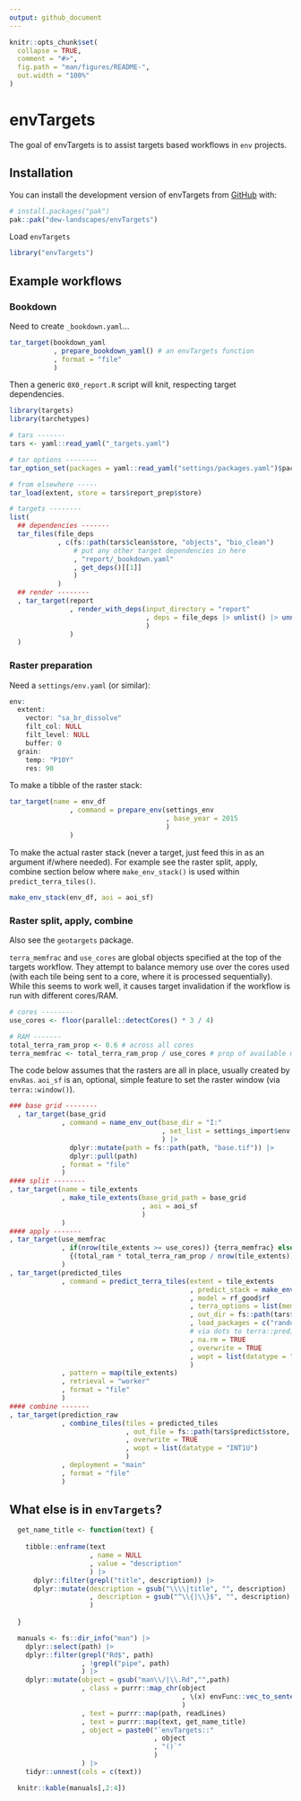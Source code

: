 ```yaml
---
output: github_document
---
```


<!-- README.md is generated from README.Rmd. Please edit that file -->

```r
knitr::opts_chunk$set(
  collapse = TRUE,
  comment = "#>",
  fig.path = "man/figures/README-",
  out.width = "100%"
)
```

# envTargets

<!-- badges: start -->
<!-- badges: end -->

The goal of envTargets is to assist targets based workflows in `env` projects.

## Installation

You can install the development version of envTargets from [GitHub](https://github.com/) with:

``` r
# install.packages("pak")
pak::pak("dew-landscapes/envTargets")
```
Load `envTargets`

```r
library("envTargets")
```

## Example workflows

### Bookdown

Need to create `_bookdown.yaml`...

```r

tar_target(bookdown_yaml
           , prepare_bookdown_yaml() # an envTargets function
           , format = "file"
           )

```

Then a generic `0X0_report.R` script will knit, respecting target dependencies.

```r

library(targets)
library(tarchetypes)

# tars -------
tars <- yaml::read_yaml("_targets.yaml")

# tar options --------
tar_option_set(packages = yaml::read_yaml("settings/packages.yaml")$packages)

# from elsewhere -----
tar_load(extent, store = tars$report_prep$store)

# targets --------
list(
  ## dependencies -------
  tar_files(file_deps
            , c(fs::path(tars$clean$store, "objects", "bio_clean")
                # put any other target dependencies in here
                , "report/_bookdown.yaml"
                , get_deps()[[1]]
                )
            )
  ## render --------
  , tar_target(report
               , render_with_deps(input_directory = "report"
                                  , deps = file_deps |> unlist() |> unname()
                                  )
               )
  )

```

### Raster preparation

Need a `settings/env.yaml` (or similar):

```r

env:
  extent:
    vector: "sa_br_dissolve"
    filt_col: NULL
    filt_level: NULL
    buffer: 0
  grain:
    temp: "P10Y"
    res: 90

```

To make a tibble of the raster stack:

```r

tar_target(name = env_df
               , command = prepare_env(settings_env
                                       , base_year = 2015
                                       )
               )

```

To make the actual raster stack (never a target, just feed this in as an argument if/where needed). For example see the
raster split, apply, combine section below where `make_env_stack()` is used within `predict_terra_tiles()`.

```r

make_env_stack(env_df, aoi = aoi_sf)

```

### Raster split, apply, combine

Also see the `geotargets` package.

`terra_memfrac` and `use_cores` are global objects specified at the top of the targets workflow. They attempt to balance memory use over the cores used (with each tile being sent to a core, where it is processed sequentially). While this seems to work well, it causes target invalidation if the workflow is run with different cores/RAM.

```r

# cores --------
use_cores <- floor(parallel::detectCores() * 3 / 4)

# RAM -------
total_terra_ram_prop <- 0.6 # across all cores
terra_memfrac <- total_terra_ram_prop / use_cores # prop of available memory allowed per core (or per tile)

```

The code below assumes that the rasters are all in place, usually created by `envRas`. `aoi_sf` is an, optional, simple feature to set the raster window (via `terra::window()`).

```r
### base grid --------
  , tar_target(base_grid
             , command = name_env_out(base_dir = "I:"
                                      , set_list = settings_import$env
                                      ) |>
               dplyr::mutate(path = fs::path(path, "base.tif")) |>
               dplyr::pull(path)
             , format = "file"
             )
#### split --------
, tar_target(name = tile_extents
             , make_tile_extents(base_grid_path = base_grid
                                 , aoi = aoi_sf
                                 )
             )
#### apply -------
, tar_target(use_memfrac
             , if(nrow(tile_extents >= use_cores)) {terra_memfrac} else
               {(total_ram * total_terra_ram_prop / nrow(tile_extents)) / total_ram}
             )
, tar_target(predicted_tiles
             , command = predict_terra_tiles(extent = tile_extents
                                             , predict_stack = make_env_stack(env_df, aoi_sf)
                                             , model = rf_good$rf
                                             , terra_options = list(memfrac = use_memfrac)
                                             , out_dir = fs::path(tars$predict$store, "tiles")
                                             , load_packages = c("randomForest")
                                             # via dots to terra::predict
                                             , na.rm = TRUE
                                             , overwrite = TRUE
                                             , wopt = list(datatype = "INT1U")
                                             )
             , pattern = map(tile_extents)
             , retrieval = "worker"
             , format = "file"
             )
#### combine -------
, tar_target(prediction_raw
             , combine_tiles(tiles = predicted_tiles
                             , out_file = fs::path(tars$predict$store, "ecosystems_raw.tif")
                             , overwrite = TRUE
                             , wopt = list(datatype = "INT1U")
                             )
             , deployment = "main"
             , format = "file"
             )

```


## What else is in `envTargets`?

```r

  get_name_title <- function(text) {
    
    tibble::enframe(text
                    , name = NULL
                    , value = "description"
                    ) |>
      dplyr::filter(grepl("title", description)) |>
      dplyr::mutate(description = gsub("\\\\|title", "", description)
                    , description = gsub("^\\{|\\}$", "", description)
                    )
    
  }

  manuals <- fs::dir_info("man") |>
    dplyr::select(path) |>
    dplyr::filter(grepl("Rd$", path)
                  , !grepl("pipe", path)
                  ) |>
    dplyr::mutate(object = gsub("man\\/|\\.Rd","",path)
                  , class = purrr::map_chr(object
                                           , \(x) envFunc::vec_to_sentence(class(get(x)))
                                           )
                  , text = purrr::map(path, readLines)
                  , text = purrr::map(text, get_name_title)
                  , object = paste0("`envTargets::"
                                    , object
                                    , "()`"
                                    )
                  ) |>
    tidyr::unnest(cols = c(text))

  knitr::kable(manuals[,2:4])

```

